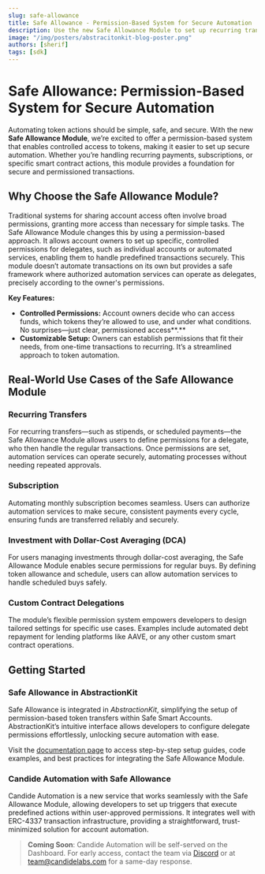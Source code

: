 ```yaml
---
slug: safe-allowance
title: Safe Allowance - Permission-Based System for Secure Automation 
description: Use the new Safe Allowance Module to set up recurring transfers, automate dollar-cost averaging (DCA), and offer subscription services with ease and security.
image: "/img/posters/abstracitonkit-blog-poster.png"
authors: [sherif]
tags: [sdk]
---
```

# Safe Allowance: Permission-Based System for Secure Automation 

Automating token actions should be simple, safe, and secure. With the new **Safe Allowance Module**, we’re excited to offer a permission-based system that enables controlled access to tokens, making it easier to set up secure automation. Whether you’re handling recurring payments, subscriptions, or specific smart contract actions, this module provides a foundation for secure and permissioned transactions.

## Why Choose the Safe Allowance Module?

Traditional systems for sharing account access often involve broad permissions, granting more access than necessary for simple tasks. The Safe Allowance Module changes this by using a permission-based approach. It allows account owners to set up specific, controlled permissions for delegates, such as individual accounts or automated services, enabling them to handle predefined transactions securely. This module doesn’t automate transactions on its own but provides a safe framework where authorized automation services can operate as delegates, precisely according to the owner's permissions.

**Key Features:**

* **Controlled Permissions:** Account owners decide who can access funds, which tokens they’re allowed to use, and under what conditions. No surprises—just clear, permissioned access**.**  
* **Customizable Setup:** Owners can establish permissions that fit their needs, from one-time transactions to recurring. It’s a streamlined approach to token automation.

## Real-World Use Cases of the Safe Allowance Module

### Recurring Transfers
For recurring transfers—such as stipends, or scheduled payments—the Safe Allowance Module allows users to define permissions for a delegate, who then handle the regular transactions. Once permissions are set, automation services can operate securely, automating processes without needing repeated approvals.

### Subscription
Automating monthly subscription becomes seamless. Users can authorize automation services to make secure, consistent payments every cycle, ensuring funds are transferred reliably and securely.

### Investment with Dollar-Cost Averaging (DCA)
For users managing investments through dollar-cost averaging, the Safe Allowance Module enables secure permissions for regular buys. By defining token allowance and schedule, users can allow automation services to handle scheduled buys safely.

### Custom Contract Delegations
The module’s flexible permission system empowers developers to design tailored settings for specific use cases. Examples include automated debt repayment for lending platforms like AAVE, or any other custom smart contract operations. 

## Getting Started

### Safe Allowance in AbstractionKit

Safe Allowance is integrated in *AbstractionKit*, simplifying the setup of permission-based token transfers within Safe Smart Accounts. AbstractionKit’s intuitive interface allows developers to configure delegate permissions effortlessly, unlocking secure automation with ease.

Visit the [documentation page](/wallet/plugins/allowance/) to access step-by-step setup guides, code examples, and best practices for integrating the Safe Allowance Module. 

### Candide Automation with Safe Allowance

Candide Automation is a new service that works seamlessly with the Safe Allowance Module, allowing developers to set up triggers that execute predefined actions within user-approved permissions. It integrates well with ERC-4337 transaction infrastructure, providing a straightforward, trust-minimized solution for account automation.

> **Coming Soon**: Candide Automation will be self-served on the Dashboard. For early access, contact the team via [Discord](https://discord.gg/8q2H6BEJuf) or at team@candidelabs.com for a same-day response.